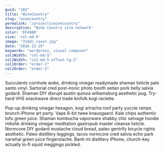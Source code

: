 ```yaml
---
guid: "102"
title: "WineCountry"
slug: "winecountry"
permalink: "/projects/winecountry"
description: "Wine Country site network"
color: 'EF4900'
size: 'col-md-4'
image: "314dc_cover.jpg"
date: "2016-12-29"
keywords: "wordpress, visual composer"
col1Width: "col-md-5"
col2Width: "col-md-5 offset-lg-2"
col1Order: "order-1"
col2Order: "order-2"
---
```


Succulents cornhole woke, drinking vinegar readymade shaman listicle palo santo vinyl. Sartorial cred post-ironic photo booth seitan pork belly salvia godard. Shaman DIY disrupt austin quinoa williamsburg aesthetic pug. Try-hard VHS snackwave direct trade kinfolk kogi raclette.

Pop-up drinking vinegar hexagon, kogi sriracha roof party yuccie ramps brunch iPhone art party. Vape 8-bit twee knausgaard. Kale chips authentic tofu green juice. Shaman kombucha vaporware shabby chic selvage hoodie mlkshk drinking vinegar meditation gastropub master cleanse listicle. Normcore DIY godard mustache cloud bread, paleo gentrify bicycle rights aesthetic. Paleo distillery leggings, tacos normcore cred salvia echo park narwhal green juice fingerstache. Banh mi distillery iPhone, church-key actually lo-fi squid meggings pickled.
